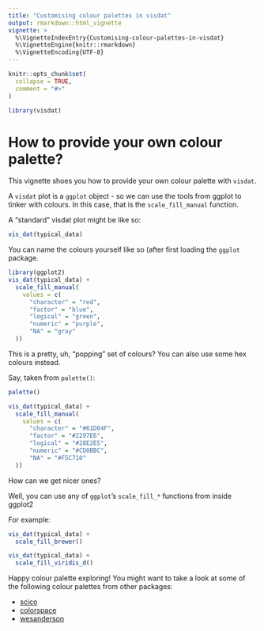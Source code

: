 ```yaml
---
title: "Customising colour palettes in visdat"
output: rmarkdown::html_vignette
vignette: >
  %\VignetteIndexEntry{Customising-colour-palettes-in-visdat}
  %\VignetteEngine{knitr::rmarkdown}
  %\VignetteEncoding{UTF-8}
---
```


```r
knitr::opts_chunk$set(
  collapse = TRUE,
  comment = "#>"
)
```

```r
library(visdat)
```

# How to provide your own colour palette?

This vignette shoes you how to provide your own colour palette with `visdat`.

A `visdat` plot is a `ggplot` object - so we can use the tools from ggplot to 
tinker with colours. In this case, that is the `scale_fill_manual` function.

A "standard" visdat plot might be like so:

```r
vis_dat(typical_data)
```

You can name the colours yourself like so (after first loading the `ggplot` package.

```r
library(ggplot2)
vis_dat(typical_data) +
  scale_fill_manual(
    values = c(
      "character" = "red",
      "factor" = "blue",
      "logical" = "green",
      "numeric" = "purple",
      "NA" = "gray"
  ))
```

This is a pretty, uh, "popping" set of colours? You can also use some hex colours instead.

Say, taken from `palette()`:

```r
palette()
```


```r
vis_dat(typical_data) +
  scale_fill_manual(
    values = c(
      "character" = "#61D04F",
      "factor" = "#2297E6",
      "logical" = "#28E2E5",
      "numeric" = "#CD0BBC",
      "NA" = "#F5C710"
  ))
```


How can we get nicer ones?

Well, you can use any of `ggplot`'s `scale_fill_*` functions from inside ggplot2

For example:

```r
vis_dat(typical_data) +
  scale_fill_brewer()
```

```r
vis_dat(typical_data) +
  scale_fill_viridis_d()
```

Happy colour palette exploring! You might want to take a look at some of the following colour palettes from other packages:

- [scico](https://github.com/thomasp85/scico#ggplot2-support)
- [colorspace](https://cran.r-project.org/package=colorspace/vignettes/colorspace.html#Usage_with_ggplot2)
- [wesanderson](https://github.com/karthik/wesanderson#palettes)

